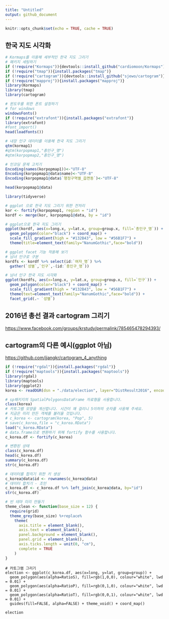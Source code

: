 ```yaml
---
title: "Untitled"
output: github_document
---
```


```r
knitr::opts_chunk$set(echo = TRUE, cache = TRUE)
```

## 한국 지도 시각화

```r
# Kormaps를 이용해 세부적인 한국 지도 그리기
# 패키지 세팅하기
if (!require("Kormaps")){devtools::install_github("cardiomoon/Kormaps")}
if (!require("tmap")){install.packages("tmap")}
if (!require("cartogram")){devtools::install_github("sjewo/cartogram")}
if (!require("mapproj")){install.packages("mapproj")}
library(Kormaps)
library(tmap)
library(cartogram)

```
```r

# 윈도우를 위한 폰트 설정하기
# for windows
windowsFonts()
if (!require("extrafont")){install.packages("extrafont")}
library(extrafont)
#font_import()
head(loadfonts())

```

```r
# 내장 인구 데이터를 이용해 한국 지도 그리기
qtm(kormap1)
#qtm(korpopmap1,"총인구_명")
#qtm(korpopmap2,"총인구_명")
```
```r
# 인코딩 문제 고치기
Encoding(names(korpopmap1))<-"UTF-8"
Encoding(korpopmap1@data$name)<-"UTF-8"
Encoding(korpopmap1@data$`행정구역별_읍면동`)<-"UTF-8"

head(korpopmap1@data)

```
```r
library(tidyverse)

# ggplot 으로 한국 지도 그리기 위한 전처리
kor <- fortify(korpopmap1, region = "id")
kordf <- merge(kor, korpopmap1@data, by = "id")

```
```r

# ggplot으로 한국 지도 그리기
ggplot(kordf, aes(x=long.x, y=lat.x, group=group.x, fill=`총인구_명`)) + 
  geom_polygon(color="black") + coord_map() +
  scale_fill_gradient(high = "#132B43", low = "#56B1F7") +
  theme(title=element_text(family="NanumGothic",face="bold"))

# ggplot facet 기능 적용해 보기
# 남녀 인구로 구분
kordfs <- kordf %>% select(id:`여자_명`) %>%
  gather(`성별`,`인구`,-(id:`총인구_명`))

# 남녀 인구 한국 지도 시각화
ggplot(kordfs, aes(x=long.x, y=lat.x, group=group.x, fill=`인구`)) + 
  geom_polygon(color="black") + coord_map() +
  scale_fill_gradient(high = "#132B43", low = "#56B1F7") +
  theme(text=element_text(family="NanumGothic",face="bold")) +
  facet_grid(.~ `성별`)


```

## 2016년 총선 결과 cartogram 그리기
<https://www.facebook.com/groups/krstudy/permalink/785465478294393/>

## cartogram의 다른 예시(ggplot 아님)
<https://github.com/jjangkr/cartogram_4_anything>

```r
if (!require("rgdal")){install.packages("rgdal")}
if (!require("maptools")){install.packages("maptools")}
library(rgdal)
library(maptools)
library(ggplot2)
korea <- readOGR(dsn = "./data/election", layer="DistResult2016", encoding = 'euc-kr')
```
```r
# sp패키지의 SpatialPolygonsDataFrame 자료형을 사용합니다.
class(korea)
# 카토그램 모양을 계산합니다. 시간이 꽤 걸리니 5이하의 숫자를 사옹해 주세요.
# 지금은 미리 만든 객체를 불러올 것입니다.
# c_korea <- cartogram(korea, "Pop", 5)
# save(c_korea,file = "c_korea.RData")
load("c_korea.RData")
# data.frame으로 변환하기 위해 fortify 함수를 사용합니다.
c_korea.df <- fortify(c_korea)
```
```r
# 변환된 상태
class(c_korea.df)
head(c_korea.df)
summary(c_korea.df)
str(c_korea.df)
```
```r
# 데이터를 합치기 위한 키 생성
c_korea@data$id <- rownames(c_korea@data)
# 데이터 합치기 - 조인
c_korea.df <- c_korea.df %>% left_join(c_korea@data, by="id")
str(c_korea.df)

# 빈 테마 미리 만들기
theme_clean <- function(base_size = 12) {
  require(grid)
  theme_grey(base_size) %+replace%
    theme(
      axis.title = element_blank(),
      axis.text = element_blank(),
      panel.background = element_blank(),
      panel.grid = element_blank(),
      axis.ticks.length = unit(0, "cm"),
      complete = TRUE
    )
}
```

```
# 카토그램 그리기 
election <- ggplot(c_korea.df, aes(x=long, y=lat, group=group)) + 
  geom_polygon(aes(alpha=RatioS), fill=rgb(1,0,0), colour="white", lwd = 0.01) +
  geom_polygon(aes(alpha=RatioP), fill=rgb(0,1,0), colour="white", lwd = 0.01) +
  geom_polygon(aes(alpha=RatioT), fill=rgb(0,0,1), colour="white", lwd = 0.01) +
  guides(fill=FALSE, alpha=FALSE) + theme_void() + coord_map()

election

```
